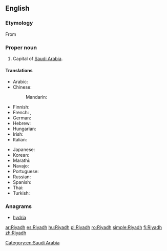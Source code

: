 ==English==
{{wikipedia}}

===Etymology===
From {{etyl|ar|en}} {{term|الرياض|tr=al-RiyaaD|lang=ar}}

===Proper noun===
{{en-proper noun}}

# Capital of [[Saudi Arabia]].

====Translations====
{{trans-top|capital of Saudi Arabia}}
* Arabic: {{t|ar|الرياض|m|tr=al-RiyaaD}}
* Chinese:
*: Mandarin: {{t+|cmn|利雅得|tr=Lìyǎde|sc=Hani}}
* Finnish: {{t+|fi|Riad}}
* French: {{t+|fr|Riyad|m}}, {{t|fr|Riad|m}}
* German: {{t+|de|Riad|n}}
* Hebrew: {{t|he|ריאד|sc=Hebr}}
* Hungarian: {{t+|hu|Rijád}}
* Irish: {{t|ga|Riad}}
* Italian: {{t|it|Riad|f}}
{{trans-mid}}
* Japanese: {{t|ja|リヤド|tr=Riyado}}
* Korean: {{t|ko|리야드|tr=Liyadeu|sc=Hang}}
* Marathi: {{t|mr|रियाध|tr=riyādha|sc=Deva}}
* Navajo: {{t|nv|Wiyáád}}
* Portuguese: {{t|pt|Riad|f}}
* Russian: {{t+|ru|Эр-Рияд|m|tr=Er-Rijád}}
* Spanish: {{t+|es|Riad|m}}
* Thai: {{t|th|ริยาด|tr=rí-yâat}}
* Turkish: {{t|tr|Riyad}}
{{trans-bottom}}

===Anagrams===
* [[hydria#English|hydria]]

[[Category:en:Saudi Arabia]]

[[ar:Riyadh]]
[[es:Riyadh]]
[[hu:Riyadh]]
[[pl:Riyadh]]
[[ro:Riyadh]]
[[simple:Riyadh]]
[[fi:Riyadh]]
[[zh:Riyadh]]